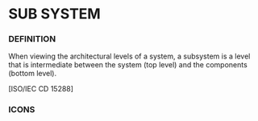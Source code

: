 
= SUB SYSTEM =

=== DEFINITION ===

When viewing the architectural levels of a system, a subsystem is a level that is intermediate between the system (top level) and the components (bottom level).


&#91;ISO/IEC CD 15288&#93;


=== ICONS ===

<br>
<br>


<br>

